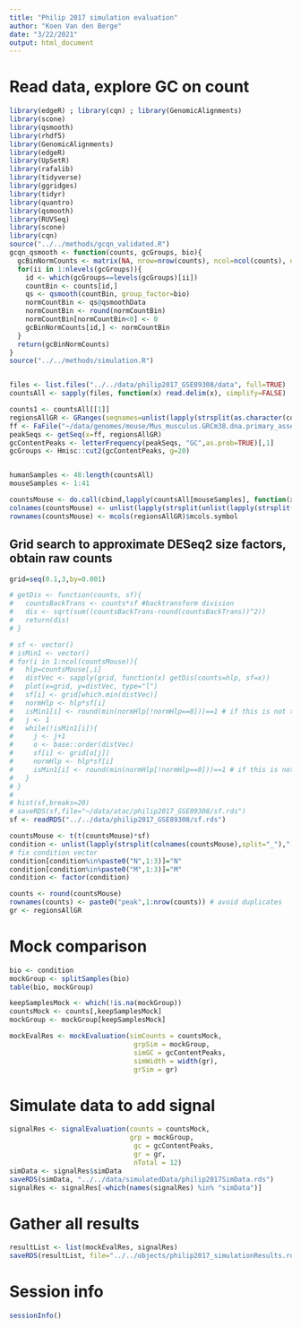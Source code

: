 ```yaml
---
title: "Philip 2017 simulation evaluation"
author: "Koen Van den Berge"
date: "3/22/2021"
output: html_document
---
```


# Read data, explore GC on count

```r
library(edgeR) ; library(cqn) ; library(GenomicAlignments)
library(scone)
library(qsmooth)
library(rhdf5)
library(GenomicAlignments)
library(edgeR)
library(UpSetR)
library(rafalib)
library(tidyverse)
library(ggridges)
library(tidyr)
library(quantro)
library(qsmooth)
library(RUVSeq)
library(scone)
library(cqn)
source("../../methods/gcqn_validated.R")
gcqn_qsmooth <- function(counts, gcGroups, bio){
  gcBinNormCounts <- matrix(NA, nrow=nrow(counts), ncol=ncol(counts), dimnames=list(rownames(counts),colnames(counts)))
  for(ii in 1:nlevels(gcGroups)){
    id <- which(gcGroups==levels(gcGroups)[ii])
    countBin <- counts[id,]
    qs <- qsmooth(countBin, group_factor=bio)
    normCountBin <- qs@qsmoothData
    normCountBin <- round(normCountBin)
    normCountBin[normCountBin<0] <- 0
    gcBinNormCounts[id,] <- normCountBin
  }
  return(gcBinNormCounts)
}
source("../../methods/simulation.R")


files <- list.files("../../data/philip2017_GSE89308/data", full=TRUE)
countsAll <- sapply(files, function(x) read.delim(x), simplify=FALSE)

counts1 <- countsAll[[1]]
regionsAllGR <- GRanges(seqnames=unlist(lapply(strsplit(as.character(counts1$chr),split="chr"), function(x) x[2])), ranges=IRanges(counts1$start, counts1$end), strand="*", mcols=data.frame(symbol=counts1$symbol, counts=counts1$N1))
ff <- FaFile("~/data/genomes/mouse/Mus_musculus.GRCm38.dna.primary_assembly.fa")
peakSeqs <- getSeq(x=ff, regionsAllGR)
gcContentPeaks <- letterFrequency(peakSeqs, "GC",as.prob=TRUE)[,1]
gcGroups <- Hmisc::cut2(gcContentPeaks, g=20)


humanSamples <- 48:length(countsAll)
mouseSamples <- 1:41

countsMouse <- do.call(cbind,lapply(countsAll[mouseSamples], function(x) x[,7]))
colnames(countsMouse) <- unlist(lapply(strsplit(unlist(lapply(strsplit(names(countsAll[mouseSamples]), split="/"),"[[",6)),split="_"), function(x) paste(x[1:3],collapse="_")))
rownames(countsMouse) <- mcols(regionsAllGR)$mcols.symbol
```

## Grid search to approximate DESeq2 size factors, obtain raw counts

```r
grid=seq(0.1,3,by=0.001)

# getDis <- function(counts, sf){
#   countsBackTrans <- counts*sf #backtransform division
#   dis <- sqrt(sum((countsBackTrans-round(countsBackTrans))^2))
#   return(dis)
# }

# sf <- vector()
# isMin1 <- vector()
# for(i in 1:ncol(countsMouse)){
#   hlp=countsMouse[,i]
#   distVec <- sapply(grid, function(x) getDis(counts=hlp, sf=x))
#   plot(x=grid, y=distVec, type="l")
#   sf[i] <- grid[which.min(distVec)]
#   normHlp <- hlp*sf[i]
#   isMin1[i] <- round(min(normHlp[!normHlp==0]))==1 # if this is not true the size factor is incorrect because it was too large/low.
#   j <- 1
#   while(!isMin1[i]){
#     j <- j+1
#     o <- base::order(distVec)
#     sf[i] <- grid[o[j]]
#     normHlp <- hlp*sf[i]
#     isMin1[i] <- round(min(normHlp[!normHlp==0]))==1 # if this is not true the size factor is incorrect because it was too large/low.
#   }
# }
# 
# hist(sf,breaks=20)
# saveRDS(sf,file="~/data/atac/philip2017_GSE89308/sf.rds")
sf <- readRDS("../../data/philip2017_GSE89308/sf.rds")

countsMouse <- t(t(countsMouse)*sf)
condition <- unlist(lapply(strsplit(colnames(countsMouse),split="_"),"[[",3))
# fix condition vector
condition[condition%in%paste0("N",1:3)]="N"
condition[condition%in%paste0("M",1:3)]="M"
condition <- factor(condition)

counts <- round(countsMouse)
rownames(counts) <- paste0("peak",1:nrow(counts)) # avoid duplicates
gr <- regionsAllGR
```


# Mock comparison


```r
bio <- condition
mockGroup <- splitSamples(bio)
table(bio, mockGroup)

keepSamplesMock <- which(!is.na(mockGroup))
countsMock <- counts[,keepSamplesMock]
mockGroup <- mockGroup[keepSamplesMock]

mockEvalRes <- mockEvaluation(simCounts = countsMock,
                               grpSim = mockGroup,
                               simGC = gcContentPeaks,
                               simWidth = width(gr),
                               grSim = gr)
```




# Simulate data to add signal

```r
signalRes <- signalEvaluation(counts = countsMock,
                              grp = mockGroup,
                               gc = gcContentPeaks,
                               gr = gr,
                               nTotal = 12)
simData <- signalRes$simData
saveRDS(simData, "../../data/simulatedData/philip2017SimData.rds")
signalRes <- signalRes[-which(names(signalRes) %in% "simData")]
```


# Gather all results

```r
resultList <- list(mockEvalRes, signalRes)
saveRDS(resultList, file="../../objects/philip2017_simulationResults.rds")
```


# Session info

```r
sessionInfo()
```

